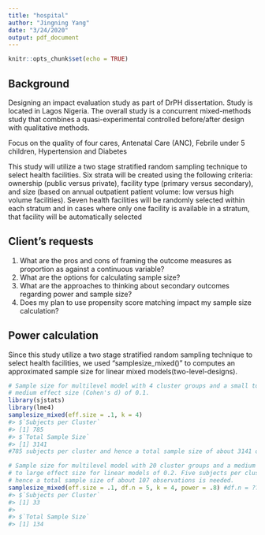```yaml
---
title: "hospital"
author: "Jingning Yang"
date: "3/24/2020"
output: pdf_document
---
```


```r
knitr::opts_chunk$set(echo = TRUE)
```

## Background

Designing an impact evaluation study as part of DrPH dissertation. Study is located in Lagos Nigeria.
The overall study is a concurrent mixed-methods study that combines a quasi-experimental controlled before/after design with qualitative methods.

Focus on the quality of four cares,  Antenatal Care (ANC), Febrile under 5 children,  Hypertension and Diabetes

This study will utilize a two stage stratified random sampling technique to select health facilities. Six strata will be created using the following criteria: ownership (public versus private), facility type (primary versus secondary), and size (based on annual outpatient patient volume: low versus high volume facilities). Seven health facilities will be randomly selected within each stratum and in cases where only one facility is available in a stratum, that facility will be automatically selected


## Client's requests

1. What are the pros and cons of framing the outcome measures as proportion as against a continuous variable?
2. What are the options for calculating sample size?
3. What are the approaches to thinking about secondary outcomes regarding power and sample size?
4. Does my plan to use propensity score matching impact my sample size calculation?

## Power calculation
Since this study utilize a two stage stratified random sampling technique to select health facilities, we used "samplesize_mixed()" to computes an approximated sample size for linear mixed models(two-level-designs).
```r
# Sample size for multilevel model with 4 cluster groups and a small to
# medium effect size (Cohen's d) of 0.1. 
library(sjstats)
library(lme4)
samplesize_mixed(eff.size = .1, k = 4)
#> $`Subjects per Cluster`
#> [1] 785
#> $`Total Sample Size`
#> [1] 3141
#785 subjects per cluster and hence a total sample size of about 3141 observations is needed.

# Sample size for multilevel model with 20 cluster groups and a medium
# to large effect size for linear models of 0.2. Five subjects per cluster and
# hence a total sample size of about 107 observations is needed.
samplesize_mixed(eff.size = .1, df.n = 5, k = 4, power = .8) #df.n = ???
#> $`Subjects per Cluster`
#> [1] 33
#> 
#> $`Total Sample Size`
#> [1] 134
```

